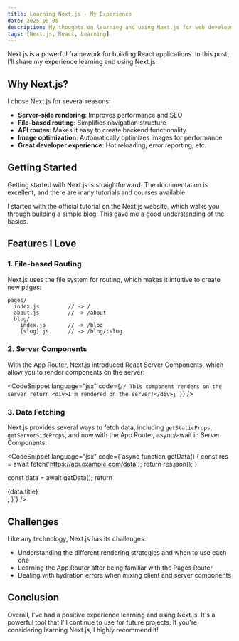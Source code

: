 ```yaml
---
title: Learning Next.js - My Experience
date: 2025-05-05
description: My thoughts on learning and using Next.js for web development
tags: [Next.js, React, Learning]
---
```


Next.js is a powerful framework for building React applications. In this post, I'll share my experience learning and using Next.js.

## Why Next.js?

I chose Next.js for several reasons:

- **Server-side rendering**: Improves performance and SEO
- **File-based routing**: Simplifies navigation structure
- **API routes**: Makes it easy to create backend functionality
- **Image optimization**: Automatically optimizes images for performance
- **Great developer experience**: Hot reloading, error reporting, etc.

## Getting Started

Getting started with Next.js is straightforward. The documentation is excellent, and there are many tutorials and courses available.

I started with the official tutorial on the Next.js website, which walks you through building a simple blog. This gave me a good understanding of the basics.

## Features I Love

### 1. File-based Routing

Next.js uses the file system for routing, which makes it intuitive to create new pages:

```
pages/
  index.js         // -> /
  about.js         // -> /about
  blog/
    index.js       // -> /blog
    [slug].js      // -> /blog/:slug
```

### 2. Server Components

With the App Router, Next.js introduced React Server Components, which allow you to render components on the server:

<CodeSnippet 
  language="jsx" 
  code={`// This component renders on the server
    return <div>I'm rendered on the server!</div>;
}`} 
/>

### 3. Data Fetching

Next.js provides several ways to fetch data, including `getStaticProps`, `getServerSideProps`, and now with the App Router, async/await in Server Components:

<CodeSnippet 
  language="jsx" 
  code={`async function getData() {
    const res = await fetch('https://api.example.com/data');
    return res.json();
}

  const data = await getData();
    return <div>{data.title}</div>;
}`} 
/>

## Challenges

Like any technology, Next.js has its challenges:

- Understanding the different rendering strategies and when to use each one
- Learning the App Router after being familiar with the Pages Router
- Dealing with hydration errors when mixing client and server components

## Conclusion

Overall, I've had a positive experience learning and using Next.js. It's a powerful tool that I'll continue to use for future projects. If you're considering learning Next.js, I highly recommend it!
